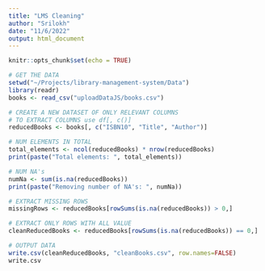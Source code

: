 ```yaml
---
title: "LMS Cleaning"
author: "Srilokh"
date: "11/6/2022"
output: html_document
---
```


```r
knitr::opts_chunk$set(echo = TRUE)
```

```r
# GET THE DATA
setwd("~/Projects/library-management-system/Data")
library(readr)
books <- read_csv("uploadDataJS/books.csv")

# CREATE A NEW DATASET OF ONLY RELEVANT COLUMNS
# TO EXTRACT COLUMNS use df[, c()]
reducedBooks <- books[, c("ISBN10", "Title", "Author")]

# NUM ELEMENTS IN TOTAL
total_elements <- ncol(reducedBooks) * nrow(reducedBooks)
print(paste("Total elements: ", total_elements))

# NUM NA's
numNa <- sum(is.na(reducedBooks))
print(paste("Removing number of NA's: ", numNa))
```

```r
# EXTRACT MISSING ROWS
missingRows <- reducedBooks[rowSums(is.na(reducedBooks)) > 0,]

# EXTRACT ONLY ROWS WITH ALL VALUE
cleanReducedBooks <- reducedBooks[rowSums(is.na(reducedBooks)) == 0,]

# OUTPUT DATA
write.csv(cleanReducedBooks, "cleanBooks.csv", row.names=FALSE)
write.csv


```